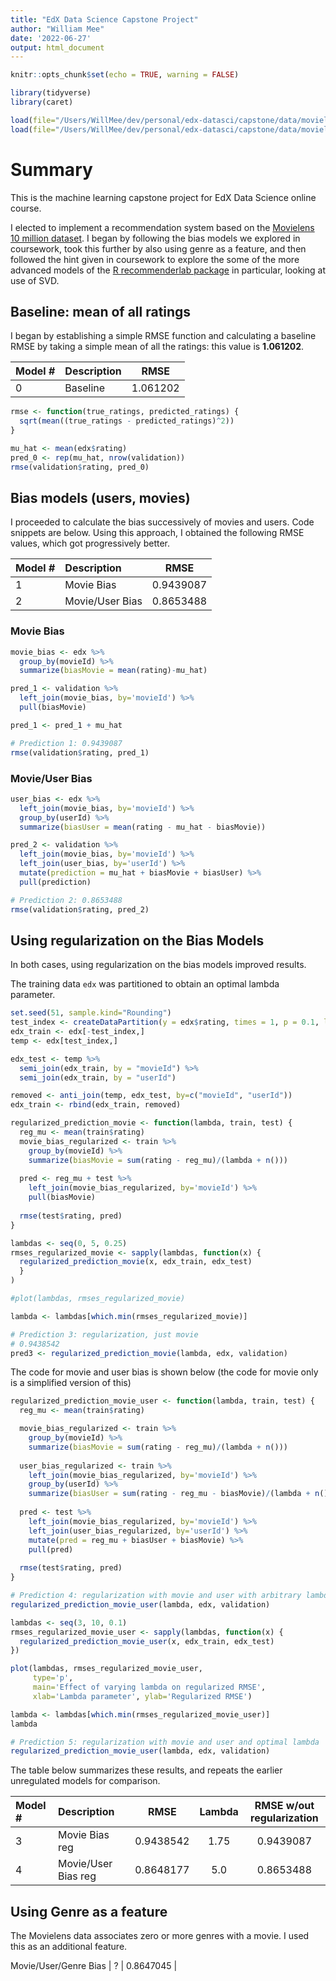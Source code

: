 ```yaml
---
title: "EdX Data Science Capstone Project"
author: "William Mee"
date: '2022-06-27'
output: html_document
---
```


```r
knitr::opts_chunk$set(echo = TRUE, warning = FALSE)

library(tidyverse)
library(caret)

load(file="/Users/WillMee/dev/personal/edx-datasci/capstone/data/movielens-capstone.Rda")
load(file="/Users/WillMee/dev/personal/edx-datasci/capstone/data/movielens-capstone-validation.Rda")
```

# Summary

This is the machine learning capstone project for EdX Data Science online course.

I elected to implement a recommendation system based on the 
[Movielens 10 million dataset](https://grouplens.org/datasets/movielens/10m/).
I began by following the bias models we explored in coursework, took this further
by also using genre as a feature, and then 
followed the hint given in coursework to explore the some of the more advanced models of the 
[R recommenderlab package](https://www.rdocumentation.org/packages/recommenderlab/versions/1.0.1)
in particular, looking at use of SVD.

## Baseline: mean of all ratings
I began by establishing a simple RMSE function and calculating a baseline RMSE 
by taking a  simple mean of all the ratings: this value is **1.061202**. 

| Model # | Description     | RMSE      | 
|:--------|:----------------|:---------:|
| 0       | Baseline        | 1.061202  |

```r
rmse <- function(true_ratings, predicted_ratings) {
  sqrt(mean((true_ratings - predicted_ratings)^2))
}

mu_hat <- mean(edx$rating)
pred_0 <- rep(mu_hat, nrow(validation))
rmse(validation$rating, pred_0)
```

## Bias models (users, movies)
I proceeded to calculate the bias successively of movies and users. Code
snippets are below. Using this approach, I obtained the following RMSE values,
which got progressively better. 

| Model # | Description     | RMSE      | 
|:--------|:----------------|:---------:|
| 1       | Movie Bias      | 0.9439087 |
| 2       | Movie/User Bias | 0.8653488 |

### Movie Bias
```r
movie_bias <- edx %>%
  group_by(movieId) %>%
  summarize(biasMovie = mean(rating)-mu_hat)

pred_1 <- validation %>%
  left_join(movie_bias, by='movieId') %>%
  pull(biasMovie)

pred_1 <- pred_1 + mu_hat

# Prediction 1: 0.9439087
rmse(validation$rating, pred_1)
```

### Movie/User Bias
```r
user_bias <- edx %>%
  left_join(movie_bias, by='movieId') %>%
  group_by(userId) %>%
  summarize(biasUser = mean(rating - mu_hat - biasMovie)) 

pred_2 <- validation %>%
  left_join(movie_bias, by='movieId') %>%
  left_join(user_bias, by='userId') %>%
  mutate(prediction = mu_hat + biasMovie + biasUser) %>%
  pull(prediction)

# Prediction 2: 0.8653488
rmse(validation$rating, pred_2)
```

## Using regularization on the Bias Models
In both cases, using regularization on the bias models improved results. 

The training data `edx` was partitioned to obtain an optimal lambda parameter.

```r
set.seed(51, sample.kind="Rounding")
test_index <- createDataPartition(y = edx$rating, times = 1, p = 0.1, list = FALSE)
edx_train <- edx[-test_index,]
temp <- edx[test_index,]

edx_test <- temp %>% 
  semi_join(edx_train, by = "movieId") %>%
  semi_join(edx_train, by = "userId")

removed <- anti_join(temp, edx_test, by=c("movieId", "userId"))
edx_train <- rbind(edx_train, removed)
```

```r
regularized_prediction_movie <- function(lambda, train, test) {
  reg_mu <- mean(train$rating)
  movie_bias_regularized <- train %>%
    group_by(movieId) %>%
    summarize(biasMovie = sum(rating - reg_mu)/(lambda + n()))
  
  pred <- reg_mu + test %>%
    left_join(movie_bias_regularized, by='movieId') %>%
    pull(biasMovie)
  
  rmse(test$rating, pred)
}

lambdas <- seq(0, 5, 0.25)
rmses_regularized_movie <- sapply(lambdas, function(x) {
  regularized_prediction_movie(x, edx_train, edx_test)
  }
)

#plot(lambdas, rmses_regularized_movie)

lambda <- lambdas[which.min(rmses_regularized_movie)]

# Prediction 3: regularization, just movie 
# 0.9438542
pred3 <- regularized_prediction_movie(lambda, edx, validation)
```

The code for movie and user bias is shown below (the code for movie only is
a simplified version of this)

```r
regularized_prediction_movie_user <- function(lambda, train, test) {
  reg_mu <- mean(train$rating)

  movie_bias_regularized <- train %>%
    group_by(movieId) %>%
    summarize(biasMovie = sum(rating - reg_mu)/(lambda + n()))
  
  user_bias_regularized <- train %>%
    left_join(movie_bias_regularized, by='movieId') %>%
    group_by(userId) %>%
    summarize(biasUser = sum(rating - reg_mu - biasMovie)/(lambda + n())) 
  
  pred <- test %>%
    left_join(movie_bias_regularized, by='movieId') %>%
    left_join(user_bias_regularized, by='userId') %>%
    mutate(pred = reg_mu + biasUser + biasMovie) %>%
    pull(pred)
  
  rmse(test$rating, pred)
}

# Prediction 4: regularization with movie and user with arbitrary lambda
regularized_prediction_movie_user(lambda, edx, validation)

lambdas <- seq(3, 10, 0.1)
rmses_regularized_movie_user <- sapply(lambdas, function(x) {
  regularized_prediction_movie_user(x, edx_train, edx_test)
})
```

```r
plot(lambdas, rmses_regularized_movie_user, 
     type='p',
     main='Effect of varying lambda on regularized RMSE', 
     xlab='Lambda parameter', ylab='Regularized RMSE')
```

```r
lambda <- lambdas[which.min(rmses_regularized_movie_user)]
lambda

# Prediction 5: regularization with movie and user and optimal lambda
regularized_prediction_movie_user(lambda, edx, validation)
```

The table below summarizes these results, and repeats the earlier
unregulated models for comparison.

| Model # | Description         | RMSE      | Lambda | RMSE w/out regularization |
|:--------|:----------------    |:---------:|:------:|:---------------:|
| 3       | Movie Bias reg      | 0.9438542 | 1.75 | 0.9439087  |
| 4       | Movie/User Bias reg | 0.8648177 | 5.0 | 0.8653488  |

## Using Genre as a feature

The Movielens data associates zero or more genres with a movie. I used this
as an additional feature.

| Movie/User/Genre Bias | ? | 0.8647045 | 
